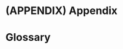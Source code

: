 # (APPENDIX) Appendix {-}

# Glossary

<!-- Each term needs to be a heading so we can easily link to it -->